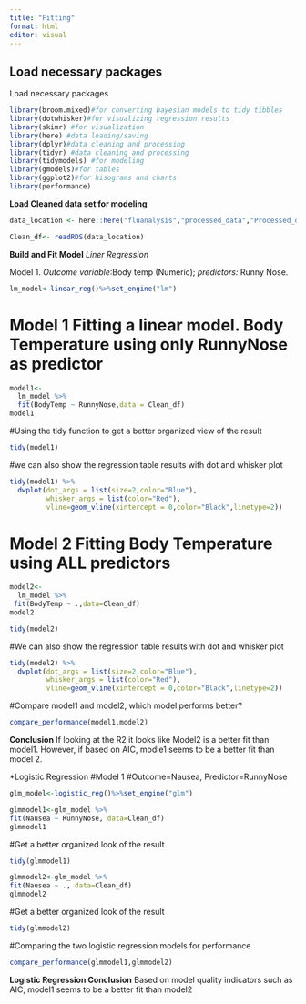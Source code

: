 ```yaml
---
title: "Fitting"
format: html
editor: visual
---
```


## Load necessary packages

Load necessary packages

```r
library(broom.mixed)#for converting bayesian models to tidy tibbles
library(dotwhisker)#for visualizing regression results 
library(skimr) #for visualization
library(here) #data loading/saving
library(dplyr)#data cleaning and processing
library(tidyr) #data cleaning and processing
library(tidymodels) #for modeling
library(gmodels)#for tables
library(ggplot2)#for hisograms and charts
library(performance)

```

**Load Cleaned data set for modeling**

```r
data_location <- here::here("fluanalysis","processed_data","Processed_data.RDS")
```

```r
Clean_df<- readRDS(data_location)
```

**Build and Fit Model** *Liner Regression*

Model 1. *Outcome variable*:Body temp (Numeric); *predictors:* Runny Nose.

```r
lm_model<-linear_reg()%>%set_engine("lm")
```

# Model 1 Fitting a linear model. Body Temperature using only RunnyNose as predictor

```r
model1<-
  lm_model %>%
  fit(BodyTemp ~ RunnyNose,data = Clean_df)
model1
```

#Using the tidy function to get a better organized view of the result

```r
tidy(model1)
```

#we can also show the regression table results with dot and whisker plot

```r
tidy(model1) %>%
  dwplot(dot_args = list(size=2,color="Blue"),
         whisker_args = list(color="Red"),
         vline=geom_vline(xintercept = 0,color="Black",linetype=2))
```

# Model 2 Fitting Body Temperature using ALL predictors

```r
model2<-
  lm_model %>%
 fit(BodyTemp ~ .,data=Clean_df)
model2
```

```r
tidy(model2)
```

#We can also show the regression table results with dot and whisker plot

```r
tidy(model2) %>%
  dwplot(dot_args = list(size=2,color="Blue"),
         whisker_args = list(color="Red"),
         vline=geom_vline(xintercept = 0,color="Black",linetype=2))
```

#Compare model1 and model2, which model performs better?

```r
compare_performance(model1,model2)
```

**Conclusion** If looking at the R2 it looks like Model2 is a better fit than model1. However, if based on AIC, modle1 seems to be a better fit than model 2.

\*Logistic Regression #Model 1 #Outcome=Nausea, Predictor=RunnyNose

```r
glm_model<-logistic_reg()%>%set_engine("glm")
```

```r
glmmodel1<-glm_model %>%
fit(Nausea ~ RunnyNose, data=Clean_df)
glmmodel1
```

#Get a better organized look of the result

```r
tidy(glmmodel1)
```

```r
glmmodel2<-glm_model %>%
fit(Nausea ~ ., data=Clean_df)
glmmodel2
```

#Get a better organized look of the result

```r
tidy(glmmodel2)
```

#Comparing the two logistic regression models for performance

```r
compare_performance(glmmodel1,glmmodel2)
```

**Logistic Regression Conclusion** Based on model quality indicators such as AIC, model1 seems to be a better fit than model2
